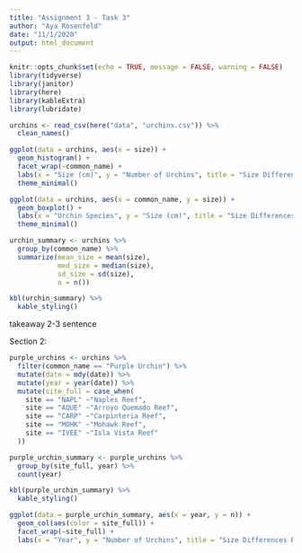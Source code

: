```yaml
---
title: "Assignment 3 - Task 3"
author: "Aya Rosenfeld"
date: "11/1/2020"
output: html_document
---
```


```r
knitr::opts_chunk$set(echo = TRUE, message = FALSE, warning = FALSE)
library(tidyverse)
library(janitor)
library(here)
library(kableExtra)
library(lubridate)
```



```r
urchins <- read_csv(here("data", "urchins.csv")) %>% 
  clean_names()


```

```r
ggplot(data = urchins, aes(x = size)) +
  geom_histogram() +
  facet_wrap(~common_name) +
  labs(x = "Size (cm)", y = "Number of Urchins", title = "Size Differences Between Urchin Species") +
  theme_minimal()
```

```r
ggplot(data = urchins, aes(x = common_name, y = size)) +
  geom_boxplot() +
  labs(x = "Urchin Species", y = "Size (cm)", title = "Size Differences Between Urchin Species") +
  theme_minimal()
```


```r
urchin_summary <- urchins %>% 
  group_by(common_name) %>% 
  summarize(mean_size = mean(size),
            med_size = median(size),
            sd_size = sd(size),
            n = n())

kbl(urchin_summary) %>% 
  kable_styling()

```

takeaway 2-3 sentence


Section 2:


```r
purple_urchins <- urchins %>% 
  filter(common_name == "Purple Urchin") %>% 
  mutate(date = mdy(date)) %>% 
  mutate(year = year(date)) %>% 
  mutate(site_full = case_when(
    site == "NAPL" ~"Naples Reef",
    site == "AQUE" ~"Arroyo Quemado Reef",
    site == "CARP" ~"Carpinteria Reef",
    site == "MOHK" ~"Mohawk Reef",
    site == "IVEE" ~"Isla Vista Reef"
  ))

purple_urchin_summary <- purple_urchins %>% 
  group_by(site_full, year) %>% 
  count(year)

kbl(purple_urchin_summary) %>% 
  kable_styling()
```

```r
ggplot(data = purple_urchin_summary, aes(x = year, y = n)) +
  geom_col(aes(color = site_full)) +
  facet_wrap(~site_full) +
  labs(x = "Year", y = "Number of Urchins", title = "Size Differences Between Sites")
```





